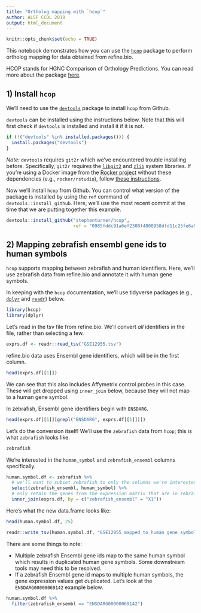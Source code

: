 ```yaml
---
title: "Ortholog mapping with `hcop`"
author: ALSF CCDL 2018
output: html_document
---
```


```r
knitr::opts_chunk$set(echo = TRUE)
```

This notebook demonstrates how you can use the 
[`hcop`](https://github.com/stephenturner/hcop) package to perform ortholog 
mapping for data obtained from refine.bio.

HCOP stands for HGNC Comparison of Orthology Predictions.
You can read more about the package 
[here](https://stephenturner.github.io/hcop).

## 1) Install `hcop`

We'll need to use the 
[`devtools`](https://cran.r-project.org/web/packages/devtools/index.html) 
package to install `hcop` from Github.

`devtools` can be installed using the instructions below.
Note that this will first check if `devtools` is installed and install it
if it is not.

```r
if (!("devtools" %in% installed.packages())) {
  install.packages("devtools")
}
```

_Note:_ `devtools` requires `git2r` which we've encountered trouble installing
before.
Specifically, `git2r` requires the [`libgit2`](https://libgit2.org/) and 
[`zlib`](https://zlib.net/) system libraries.
If you're using a Docker image from the 
[Rocker project](https://www.rocker-project.org/) without these dependencies 
(e.g., `rocker/rstudio`), follow 
[these instructions](https://github.com/rocker-org/rocker/wiki/Using-the-RStudio-image#dependencies-external-to-the-r-system).

Now we'll install `hcop` from Github.
You can control what version of the package is installed by using the `ref` 
command of `devtools::install_github`.
Here, we'll use the most recent commit at the time that we are putting together
this example.

```r
devtools::install_github("stephenturner/hcop", 
                         ref = "0985fddc91a6ef2308f4800958dfd11c25fe6a98")
```

## 2) Mapping zebrafish ensembl gene ids to human symbols

`hcop` supports mapping between zebrafish and human identifiers. 
Here, we'll use zebrafish data from refine.bio and annotate it with human gene
symbols.

In keeping with the `hcop` documentation, we'll use tidyverse packages 
(e.g., [`dplyr`](https://dplyr.tidyverse.org/) and 
[`readr`](https://readr.tidyverse.org)) below.

```r
library(hcop)
library(dplyr)
```

Let's read in the tsv file from refine.bio. 
We'll convert _all_ identifiers in the file, rather than selecting a few.

```r
exprs.df <- readr::read_tsv("GSE12955.tsv")
```

refine.bio data uses Ensembl gene identifiers, which will be in the first 
column.

```r
head(exprs.df[[1]])
```

We can see that this also includes Affymetrix control probes in this case.
These will get dropped using `inner_join` below, because they will not
map to a human gene symbol.

In zebrafish, Ensembl gene identifiers begin with `ENSDARG`.

```r
head(exprs.df[[1]][grepl("ENSDARG", exprs.df[[1]])])
```

Let's do the conversion itself!
We'll use the `zebrafish` data from `hcop`; this is what `zebrafish` looks like.

```r
zebrafish
```

We're interested in the `human_symbol` and `zebrafish_ensembl` columns
specifically.

```r
human.symbol.df <- zebrafish %>%
  # we'll want to subset zebrafish to only the columns we're interested in
  select(zebrafish_ensembl, human_symbol) %>%
  # only retain the genes from the expression matrix that are in zebrafish data
  inner_join(exprs.df, by = c("zebrafish_ensembl" = "X1"))
```

Here's what the new data.frame looks like:

```r
head(human.symbol.df, 25)
```

```r
readr::write_tsv(human.symbol.df, "GSE12955_mapped_to_human_gene_symbol.tsv")
```

There are some things to note:

* Multiple zebrafish Ensembl gene ids map to the same human symbol which results
in duplicated human gene symbols. Some downstream tools may need this to be
resolved.
* If a zebrafish Ensembl gene id maps to multiple human symbols, the gene 
expression values get duplicated. Let's look at the `ENSDARG00000069142` 
example below.

```r
human.symbol.df %>%
  filter(zebrafish_ensembl == "ENSDARG00000069142")
```

